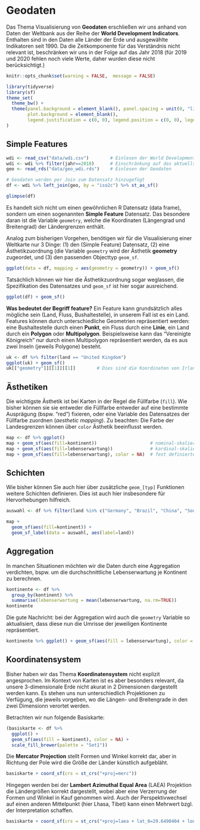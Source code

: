 # Geodaten

Das Thema Visualisierung von **Geodaten** erschließen wir uns anhand von Daten der Weltbank aus der Reihe der **World Development Indicators**. Enthalten sind in den Daten alle Länder der Erde und ausgewählte Indikatoren seit 1990. Da die Zeitkomponente für das Verständnis nicht relevant ist, beschränken wir uns in der Folge auf das Jahr 2018 (für 2019 und 2020 fehlen noch viele Werte, daher wurden diese nicht berücksichtigt.)

```r
knitr::opts_chunk$set(warning = FALSE,  message = FALSE)
```

```r
library(tidyverse)   
library(sf)          
theme_set(
  theme_bw() + 
  theme(panel.background = element_blank(), panel.spacing = unit(0, "lines"),
        plot.background = element_blank(),
        legend.justification = c(0, 0), legend.position = c(0, 0), legend.background = element_blank())
)
```

## Simple Features

```r
wdi <- read_csv("data/wdi.csv")        # Einlesen der World Development Indicators
wdi <- wdi %>% filter(jahr==2018)      # Einschränkung auf das aktuellste Jahr im 
geo <- read_rds("data/geo_wdi.rds")    # Einlesen der Geodaten

# Geodaten werden per Join zum Datensatz hinzugefügt
df <- wdi %>% left_join(geo, by = "iso2c") %>% st_as_sf()

glimpse(df)
```

Es handelt sich nicht um einen gewöhnlichen R Datensatz (data frame), sondern um einen sogenannten **Simple Feature** Datensatz. Das besondere daran ist die Variable `geometry`, welche die Koordinaten (Längengrad und Breitengrad) der Ländergrenzen enthält.

Analog zum bisherigen Vorgehen, benötigen wir für die Visualisierung einer Weltkarte nur 3 Dinge: (1) den (Simple Feature) Datensatz, (2) eine Ästhetikzuordnung (die Variable `geometry` wird der Ästhetik **geometry** zugeordet, und (3) den passenden Objecttyp `geom_sf`. 

```r
ggplot(data = df, mapping = aes(geometry = geometry)) + geom_sf()
```

Tatsächlich können wir hier die Ästhetikzuordnung sogar weglassen, die Spezifikation des Datensatzes und `geom_sf` ist hier sogar ausreichend.

```r
ggplot(df) + geom_sf()
```

**Was bedeutet der Begriff feature?** Ein Feature kann grundsätzlich alles mögliche sein (Land, Fluss, Bushaltestelle), in unserem Fall ist es ein Land. Features können durch unterschiedliche Geometrien repräsentiert werden: eine Bushaltestelle durch einen **Punkt**, ein Fluss durch eine **Linie**, ein Land durch ein **Polygon** oder **Multipolygon**. Beispielsweise kann das "Vereinigte Königreich" nur durch einen Multipolygon repräsentiert werden, da es aus zwei Inseln (jeweils Polygone) besteht.

```r
uk <- df %>% filter(land == "United Kingdom")
ggplot(uk) + geom_sf()
uk[["geometry"]][[1]][[1]]        # Dies sind die Koordinaten von Irland
```

## Ästhetiken

Die wichtigste Ästhetik ist bei Karten in der Regel die Füllfarbe (`fill`). Wie bisher können sie sie entweder die Füllfarbe entweder auf eine bestimmte Ausprägung (bspw. "red") fixieren, oder eine Variable des Datensatzes der Füllfarbe zuordnen (*aesthetic mapping*). Zu beachten: Die Farbe der Landesgrenzen können über `color` Ästhetik beeinflusst werden. 

```r
map <- df %>% ggplot()                   
map + geom_sf(aes(fill=kontinent))                    # nominal-skalierte Variable
map + geom_sf(aes(fill=lebenserwartung))              # kardinal-skalierte Variable
map + geom_sf(aes(fill=lebenserwartung), color = NA)  # fest definierte Länderfarbe (hier unsichtbar)
```

## Schichten
Wie bisher können Sie auch hier über zusätzliche `geom_[typ]` Funktionen weitere Schichten definieren. Dies ist auch hier insbesondere für Hervorhebungen hilfreich.

```r
auswahl <- df %>% filter(land %in% c("Germany", "Brazil", "China", "South Africa")) 

map + 
  geom_sf(aes(fill=kontinent)) +
  geom_sf_label(data = auswahl, aes(label=land)) 
```

## Aggregation
In manchen Situationen möchten wir die Daten durch eine Aggregation verdichten, bspw. um die durchschnittliche Lebenserwartung je Kontinent zu berechnen. 


```r
kontinente <- df %>% 
  group_by(kontinent) %>%
  summarise(lebenserwartung = mean(lebenserwartung, na.rm=TRUE)) 
kontinente
```

Die gute Nachricht: bei der Aggregation wird auch die `geometry` Variable so aktualisiert, dass diese nun die Umrisse der jeweiligen Kontinente repräsentiert. 

```r
kontinente %>% ggplot() + geom_sf(aes(fill = lebenserwartung), color = NA)
```

## Koordinatensystem                         

Bisher haben wir das Thema **Koordinatensystem** nicht explizit angesprochen. Im Kontext von Karten ist es aber besonders relevant, da unsere 3-dimensionale Erde nicht akurat in 2 Dimensionen dargestellt werden kann. Es stehen uns nun unterschiedlich Projektionen zu Verfügung, die jeweils vorgeben, wo die Längen- und Breitengrade in den zwei Dimensionn verortet werden.


Betrachten wir nun folgende Basiskarte:

```r
(basiskarte <- df %>% 
  ggplot() + 
  geom_sf(aes(fill = kontinent), color = NA) +
  scale_fill_brewer(palette = "Set1"))
```

Die **Mercator Projection** stellt Formen und Winkel korrekt dar, aber in Richtung der Pole wird die Größe der Länder künstlich aufgebläht. 

```r
basiskarte + coord_sf(crs = st_crs("+proj=merc")) 
```

Hingegen werden bei der **Lambert Azimuthal Equal Area** (LAEA) Projektion die Ländergrößen korrekt dargestellt, wobei aber eine Verzerrung der Formen und Winkel in Kauf genommen wird. Auch der Perspektivwechsel auf einen anderen Mittelpunkt (hier Lhasa, Tibet) kann einen Mehrwert bzgl. der Interpretation schaffen. 

```r
basiskarte + coord_sf(crs = st_crs("+proj=laea + lat_0=29.6490404 + lon_0=91.0052352"))
```

